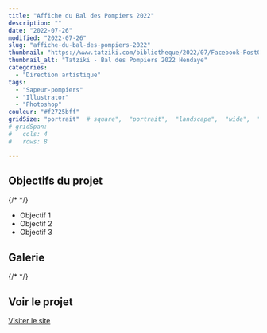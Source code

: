 ```yaml
---
title: "Affiche du Bal des Pompiers 2022"
description: ""
date: "2022-07-26"
modified: "2022-07-26"
slug: "affiche-du-bal-des-pompiers-2022"
thumbnail: "https://www.tatziki.com/bibliotheque/2022/07/Facebook-Post01.png"
thumbnail_alt: "Tatziki - Bal des Pompiers 2022 Hendaye"
categories:
  - "Direction artistique"
tags:
  - "Sapeur-pompiers"
  - "Illustrator"
  - "Photoshop"
couleur: "#f2725bff"
gridSize: "portrait"  # square",  "portrait",  "landscape",  "wide",  "tall",  "feat",  "mini",
# gridSpan:
#   cols: 4
#   rows: 8  

---
```


## Objectifs du projet

{/* <!-- TODO: Ajouter les objectifs depuis ACF --> */}
- Objectif 1
- Objectif 2
- Objectif 3

## Galerie

{/* <!-- TODO: Ajouter les images du projet --> */}

## Voir le projet

[Visiter le site](https://www.tatziki.com/affiche-du-bal-des-pompiers-2022/)
